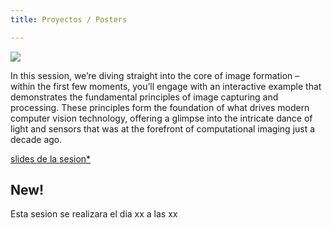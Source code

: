 ```yaml
---
title: Proyectos / Posters

---
```

<style>* {overflow: visible;}</style>

::: {layout="[30,70]"}

![](../images/sesion1.png)

In this session, we're diving straight into the core of image formation – within the first few moments, you'll engage with an interactive example that demonstrates the fundamental principles of image capturing and processing. These principles form the foundation of what drives modern computer vision technology, offering a glimpse into the intricate dance of light and sensors that was at the forefront of computational imaging just a decade ago.

:::



[slides de la sesion*](github.com)

:::{.callout-tip}
## New!

Esta sesion se realizara el dia xx a las xx
:::
